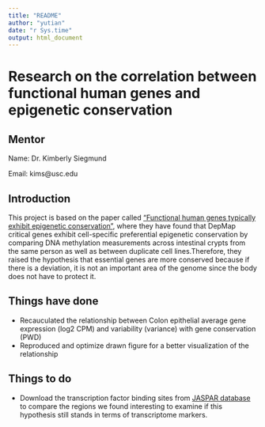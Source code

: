```yaml
---
title: "README"
author: "yutian"
date: "r Sys.time"
output: html_document
---
```



# Research on the correlation between functional human genes and epigenetic conservation

## Mentor

Name: Dr. Kimberly Siegmund

Email: kims@usc.edu
 
## Introduction

This project is based on the paper called ["Functional human genes typically exhibit epigenetic conservation"](https://www.ncbi.nlm.nih.gov/pmc/articles/PMC8439480/), where they have found that DepMap critical genes exhibit cell-specific preferential epigenetic conservation by comparing DNA methylation measurements across intestinal crypts from the same person as well as between duplicate cell lines.Therefore, they raised the hypothesis that essential genes are more conserved because if there is a deviation, it is not an important area of the genome since the body does not have to protect it.

## Things have done

- Recauculated the relationship between Colon epithelial average gene expression (log2 CPM) and variability (variance) with gene conservation (PWD)
- Reproduced and optimize drawn figure for a better visualization of the relationship

## Things to do

- Download the transcription factor binding sites from [JASPAR database](https://jaspar.genereg.net/) to compare the regions we found interesting to examine if this hypothesis still stands in terms of transcriptome markers.